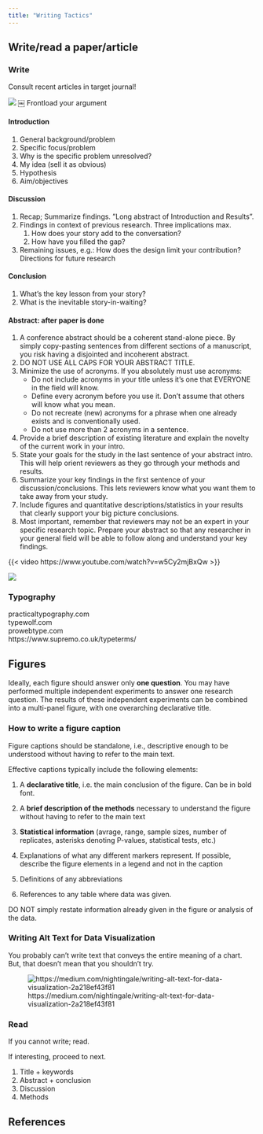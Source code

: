 ```yaml
---
title: "Writing Tactics"
---
```


:::{.callout-caution title="Under construction"}
:::


## Write/read a paper/article

### Write

Consult recent articles in target journal!

![](images/writing.png)
￼
Frontload your argument

#### Introduction

1. General background/problem
2. Specific focus/problem
3. Why is the specific problem unresolved?
4. My idea (sell it as obvious)
5. Hypothesis
6. Aim/objectives

#### Discussion

1. Recap; Summarize findings. ”Long abstract of Introduction and Results”.
2. Findings in context of previous research. Three implications max.
    1. How does your story add to the conversation?
    2. How have you filled the gap?
3. Remaining issues, e.g.: How does the design limit your contribution? Directions for future research

#### Conclusion

1. What’s the key lesson from your story?
2. What is the inevitable story-in-waiting?

#### Abstract: after paper is done

1. A conference abstract should be a coherent stand-alone piece. By simply copy-pasting sentences from different sections of a manuscript, you risk having a disjointed and incoherent abstract.
2. DO NOT USE ALL CAPS FOR YOUR ABSTRACT TITLE.
3. Minimize the use of acronyms. If you absolutely must use acronyms:
    * Do not include acronyms in your title unless it’s one that EVERYONE in the field will know.
    * Define every acronym before you use it. Don't assume that others will know what you mean.
    * Do not recreate (new) acronyms for a phrase when one already exists and is conventionally used.
    * Do not use more than 2 acronyms in a sentence.
4. Provide a brief description of existing literature and explain the novelty of the current work in your intro.
5. State your goals for the study in the last sentence of your abstract intro. This will help orient reviewers as they go through your methods and results.
6. Summarize your key findings in the first sentence of your discussion/conclusions. This lets reviewers know what you want them to take away from your study.
7. Include figures and quantitative descriptions/statistics in your results that clearly support your big picture conclusions.
8. Most important, remember that reviewers may not be an expert in your specific research topic. Prepare your abstract so that any researcher in your general field will be able to follow along and understand your key findings.

{{< video https://www.youtube.com/watch?v=w5Cy2mjBxQw >}}

![](images/nature-abstract.jpeg)

### Typography

practicaltypography.com  
typewolf.com  
prowebtype.com  
https://www.supremo.co.uk/typeterms/  

## Figures

Ideally, each figure should answer only **one question**.
You may have performed multiple independent experiments to answer one research question.
The results of these independent experiments can be combined into a multi-panel figure, with one overarching declarative title.

### How to write a figure caption

Figure captions should be standalone, i.e., descriptive enough to be understood without having to refer to the main text.

Effective captions typically include the following elements:


1. A **declarative title**, i.e. the main conclusion of the figure. Can be in bold font.

2. A **brief description of the methods** necessary to understand the figure without having to refer to the main text

3. **Statistical information** (avrage, range, sample sizes, number of replicates, asterisks denoting P-values, statistical tests, etc.)

4. Explanations of what any different markers represent. If possible, describe the figure elements in a legend and not in the caption

5. Definitions of any abbreviations

6. References to any table where data was
given.

DO NOT simply restate information already given in the figure or analysis of the data.

### Writing Alt Text for Data Visualization

You probably can’t write text that conveys the entire meaning of a chart.
But, that doesn’t mean that you shouldn’t try.

![https://medium.com/nightingale/writing-alt-text-for-data-visualization-2a218ef43f81](images/alt-text.png)

### Read

If you cannot write; read.

If interesting, proceed to next.

1. Title + keywords
2. Abstract + conclusion
3. Discussion
4. Methods

## References

::: {#refs}
:::
